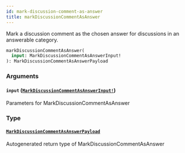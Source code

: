 ```yaml
---
id: mark-discussion-comment-as-answer
title: markDiscussionCommentAsAnswer
---
```


Mark a discussion comment as the chosen answer for discussions in an answerable category.

```graphql
markDiscussionCommentAsAnswer(
  input: MarkDiscussionCommentAsAnswerInput!
): MarkDiscussionCommentAsAnswerPayload

```

### Arguments

#### `input` ([`MarkDiscussionCommentAsAnswerInput!`](/docs/api/inputs/mark-discussion-comment-as-answer-input))

Parameters for MarkDiscussionCommentAsAnswer

### Type

#### [`MarkDiscussionCommentAsAnswerPayload`](/docs/api/objects/mark-discussion-comment-as-answer-payload)

Autogenerated return type of MarkDiscussionCommentAsAnswer
